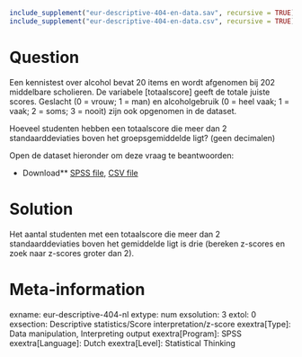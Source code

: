 ```r
include_supplement("eur-descriptive-404-en-data.sav", recursive = TRUE)
include_supplement("eur-descriptive-404-en-data.csv", recursive = TRUE)
```

Question
========
Een kennistest over alcohol bevat 20 items en wordt afgenomen bij 202 middelbare scholieren. De variabele [totaalscore] geeft de totale juiste scores. Geslacht (0 = vrouw; 1 = man) en alcoholgebruik (0 = heel vaak; 1 = vaak; 2 = soms; 3 = nooit) zijn ook opgenomen in de dataset.

Hoeveel studenten hebben een totaalscore die meer dan 2 standaarddeviaties boven het groepsgemiddelde ligt? (geen decimalen)

Open de dataset hieronder om deze vraag te beantwoorden:

* Download** [SPSS file](eur-descriptive-404-en-data.sav), [CSV file](eur-descriptive-404-en-data.csv)


Solution
========
Het aantal studenten met een totaalscore die meer dan 2 standaarddeviaties boven het gemiddelde ligt is drie (bereken z-scores en zoek naar z-scores groter dan 2).

Meta-information
================
exname: eur-descriptive-404-nl
extype: num
exsolution: 3
extol: 0
exsection: Descriptive statistics/Score interpretation/z-score
exextra[Type]: Data manipulation, Interpreting output
exextra[Program]: SPSS
exextra[Language]: Dutch
exextra[Level]: Statistical Thinking
